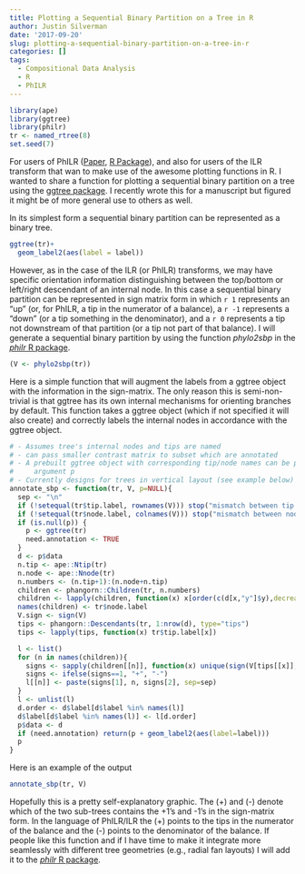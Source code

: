 ```yaml
---
title: Plotting a Sequential Binary Partition on a Tree in R
author: Justin Silverman
date: '2017-09-20'
slug: plotting-a-sequential-binary-partition-on-a-tree-in-r
categories: []
tags:
  - Compositional Data Analysis
  - R
  - PhILR
---
```


```r
library(ape)
library(ggtree)
library(philr)
tr <- named_rtree(8)
set.seed(7)
```


For users of PhILR ([Paper](https://elifesciences.org/articles/21887), [R Package](https://bioconductor.org/packages/release/bioc/html/philr.html)), and also for users of the ILR transform that wan to make use of the awesome plotting functions in R. I wanted to share a function for plotting a sequential binary partition on a tree using the [ggtree package](https://bioconductor.org/packages/release/bioc/html/ggtree.html). I recently wrote this for a manuscript but figured it might be of more general use to others as well. 

In its simplest form a sequential binary partition can be represented as a binary tree. 
```r
ggtree(tr)+
  geom_label2(aes(label = label))
```


However, as in the case of the ILR (or PhILR) transforms, we may have specific orientation information distinguishing between the top/bottom or left/right descendant of an internal node. In this case a sequential binary partition can be represented in sign matrix form in which `r 1` represents an "up" (or, for PhILR, a tip in the numerator of a balance),  a `r -1` represents a "down" (or a tip something in the denominator), and a `r 0` represents a tip not downstream of that partition (or a tip not part of that balance). I will generate a sequential binary partition by using the function *phylo2sbp* in the [*philr* R package](https://bioconductor.org/packages/release/bioc/html/philr.html). 

```r
(V <- phylo2sbp(tr))
```

Here is a simple function that will augment the labels from a ggtree object with the information in the sign-matrix. The only reason this is semi-non-trivial is that ggtree has its own internal mechanisms for orienting branches by default. This function takes a ggtree object (which if not specified it will also create) and correctly labels the internal nodes in accordance with the ggtree object. 

```r
# - Assumes tree's internal nodes and tips are named
# - can pass smaller contrast matrix to subset which are annotated
# - A prebuilt ggtree object with corresponding tip/node names can be passed as
#     argument p
# - Currently designs for trees in vertical layout (see example below)
annotate_sbp <- function(tr, V, p=NULL){
  sep <- "\n" 
  if (!setequal(tr$tip.label, rownames(V))) stop("mismatch between tip.label of tree and rownames of V")
  if (!setequal(tr$node.label, colnames(V))) stop("mismatch between node.label of tree and colnames of V")
  if (is.null(p)) {
    p <- ggtree(tr)
    need.annotation <- TRUE
  }
  d <- p$data
  n.tip <- ape::Ntip(tr)
  n.node <- ape::Nnode(tr)
  n.numbers <- (n.tip+1):(n.node+n.tip)
  children <- phangorn::Children(tr, n.numbers)
  children <- lapply(children, function(x) x[order(c(d[x,"y"]$y),decreasing=TRUE)])
  names(children) <- tr$node.label
  V.sign <- sign(V)
  tips <- phangorn::Descendants(tr, 1:nrow(d), type="tips")
  tips <- lapply(tips, function(x) tr$tip.label[x])

  l <- list()
  for (n in names(children)){
    signs <- sapply(children[[n]], function(x) unique(sign(V[tips[[x]], n])))
    signs <- ifelse(signs==1, "+", "-")
    l[[n]] <- paste(signs[1], n, signs[2], sep=sep)
  }
  l <- unlist(l)
  d.order <- d$label[d$label %in% names(l)]
  d$label[d$label %in% names(l)] <- l[d.order]
  p$data <- d
  if (need.annotation) return(p + geom_label2(aes(label=label)))
  p
}
```


Here is an example of the output
```r
annotate_sbp(tr, V)
```

Hopefully this is a pretty self-explanatory graphic. The (+) and (-) denote which of the two sub-trees contains the +1's and -1's in the sign-matrix form. In the language of PhILR/ILR the (+) points to the tips in the numerator of the balance and the (-) points to the denominator of the balance. 
If people like this function and if I have time to make it integrate more seamlessly with different tree geometries (e.g., radial fan layouts) I will add it to the [*philr*  R package](https://bioconductor.org/packages/release/bioc/html/philr.html). 
